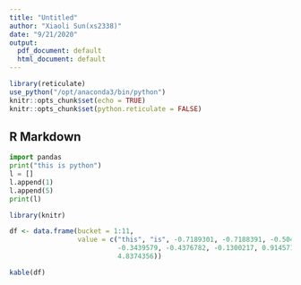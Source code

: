 ```yaml
---
title: "Untitled"
author: "Xiaoli Sun(xs2338)"
date: "9/21/2020"
output:
  pdf_document: default
  html_document: default
---
```


```r
library(reticulate)
use_python("/opt/anaconda3/bin/python")
knitr::opts_chunk$set(echo = TRUE)
knitr::opts_chunk$set(python.reticulate = FALSE)
```

## R Markdown

```python
import pandas
print("this is python")
l = []
l.append(1)
l.append(5)
print(l)
```



```r
library(knitr)

df <- data.frame(bucket = 1:11,
                 value = c("this", "is", -0.7189301, -0.7188391, -0.5047816,
                           -0.3439579, -0.4376782, -0.1300217, 0.9145718, 2.1844290,
                           4.8374356))

kable(df)
```







```r

```












